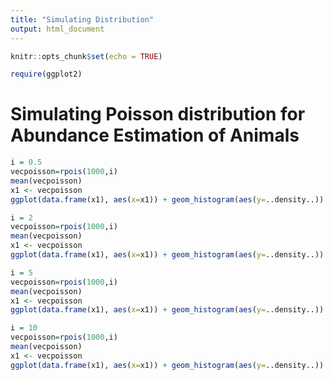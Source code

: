 ```yaml
---
title: "Simulating Distribution"
output: html_document
---
```


```r
knitr::opts_chunk$set(echo = TRUE)
```


```r
require(ggplot2)
```

# Simulating Poisson distribution for Abundance Estimation of Animals

```r
i = 0.5
vecpoisson=rpois(1000,i)
mean(vecpoisson)
x1 <- vecpoisson
ggplot(data.frame(x1), aes(x=x1)) + geom_histogram(aes(y=..density..))
```

```r
i = 2
vecpoisson=rpois(1000,i)
mean(vecpoisson)
x1 <- vecpoisson
ggplot(data.frame(x1), aes(x=x1)) + geom_histogram(aes(y=..density..))
```

```r
i = 5
vecpoisson=rpois(1000,i)
mean(vecpoisson)
x1 <- vecpoisson
ggplot(data.frame(x1), aes(x=x1)) + geom_histogram(aes(y=..density..))
```

```r
i = 10
vecpoisson=rpois(1000,i)
mean(vecpoisson)
x1 <- vecpoisson
ggplot(data.frame(x1), aes(x=x1)) + geom_histogram(aes(y=..density..))
```

